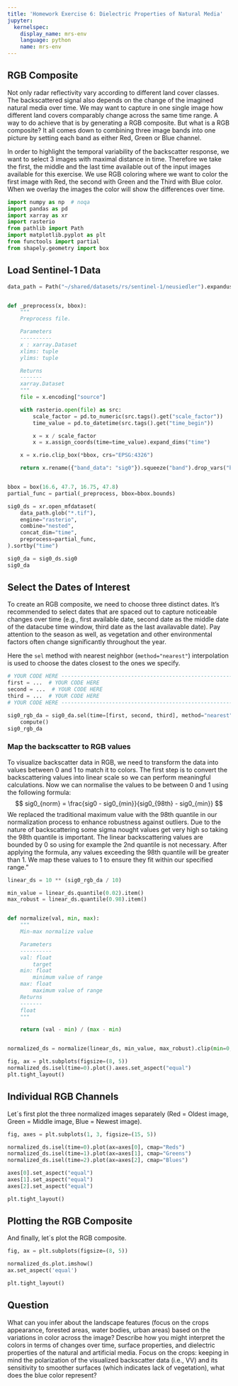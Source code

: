 ```yaml
---
title: 'Homework Exercise 6: Dielectric Properties of Natural Media'
jupyter:
  kernelspec:
    display_name: mrs-env
    language: python
    name: mrs-env
---
```



## RGB Composite

Not only radar reflectivity vary according to different land cover classes. The backscattered signal also depends on the change of the imagined natural media over time. We may want to capture in one single image how different land covers comparably change across the same time range. A way to do achieve that is by generating a RGB composite. But what is a RGB composite? It all comes down to combining three image bands into one picture by setting each band as either Red, Green or Blue channel.

In order to highlight the temporal variability of the backscatter response, we want to select 3 images with maximal distance in time. Therefore we take the first, the middle and the last time available out of the input images available for this exercise. We use RGB coloring where we want to color the first image with Red, the second with Green and the Third with Blue color. When we overlay the images the color will show the differences over time.


```python
import numpy as np  # noqa
import pandas as pd
import xarray as xr
import rasterio
from pathlib import Path
import matplotlib.pyplot as plt
from functools import partial
from shapely.geometry import box
```

## Load Sentinel-1 Data

```python
data_path = Path("~/shared/datasets/rs/sentinel-1/neusiedler").expanduser()


def _preprocess(x, bbox):
    """
    Preprocess file.

    Parameters
    ----------
    x : xarray.Dataset
    xlims: tuple
    ylims: tuple

    Returns
    -------
    xarray.Dataset
    """
    file = x.encoding["source"]

    with rasterio.open(file) as src:
        scale_factor = pd.to_numeric(src.tags().get("scale_factor"))
        time_value = pd.to_datetime(src.tags().get("time_begin"))

        x = x / scale_factor
        x = x.assign_coords(time=time_value).expand_dims("time")

    x = x.rio.clip_box(*bbox, crs="EPSG:4326")

    return x.rename({"band_data": "sig0"}).squeeze("band").drop_vars("band")


bbox = box(16.6, 47.7, 16.75, 47.8)
partial_func = partial(_preprocess, bbox=bbox.bounds)

sig0_ds = xr.open_mfdataset(
    data_path.glob("*.tif"),
    engine="rasterio",
    combine="nested",
    concat_dim="time",
    preprocess=partial_func,
).sortby("time")

sig0_da = sig0_ds.sig0
sig0_da
```

## Select the Dates of Interest

To create an RGB composite, we need to choose three distinct dates. It's recommended to select dates that are spaced out to capture noticeable changes over time (e.g., first available date, second date as the middle date of the datacube time window, third date as the last availavable date). Pay attention to the season as well, as vegetation and other environmental factors often change significantly throughout the year.

Here the `sel` method with nearest neighbor (`method="nearest"`) interpolation is used to choose the dates closest to the ones we specify.

```python
# YOUR CODE HERE ----------------------------------------------------------
first = ...  # YOUR CODE HERE
second = ...  # YOUR CODE HERE
third = ...  # YOUR CODE HERE
# YOUR CODE HERE ----------------------------------------------------------

sig0_rgb_da = sig0_da.sel(time=[first, second, third], method="nearest").\
    compute()
sig0_rgb_da
```

### Map the backscatter to RGB values

To visualize backscatter data in RGB, we need to transform the data into values between 0 and 1 to match it to colors. The first step is to convert the backscattering values into linear scale so we can perform meaningful calculations. Now we can normalise the values to be between 0 and 1 using the following formula:
$$
sig0_{norm} = \frac{sig0 - sig0_{min}}{sig0_{98th} - sig0_{min}}
$$
We replaced the traditional maximum value with the 98th quantile in our normalization process to enhance robustness against outliers. Due to the nature of backscattering some sigma nought values get very high so taking the 98th quantile is important. The linear backscattering values are bounded by 0 so using for example the 2nd quantile is not necessary. After applying the formula, any values exceeding the 98th quantile will be greater than 1. We map these values to 1 to ensure they fit within our specified range."

```python
linear_ds = 10 ** (sig0_rgb_da / 10)

min_value = linear_ds.quantile(0.02).item()
max_robust = linear_ds.quantile(0.98).item()


def normalize(val, min, max):
    """
    Min-max normalize value

    Parameters
    ----------
    val: float
        target
    min: float
        minimum value of range
    max: float
        maximum value of range
    Returns
    -------
    float
    """

    return (val - min) / (max - min)


normalized_ds = normalize(linear_ds, min_value, max_robust).clip(min=0, max=1)

fig, ax = plt.subplots(figsize=(8, 5))
normalized_ds.isel(time=0).plot().axes.set_aspect("equal")
plt.tight_layout()
```

## Individual RGB Channels

Let´s first plot the three normalized images separately (Red = Oldest image, Green = Middle image, Blue = Newest image).

```python
fig, axes = plt.subplots(1, 3, figsize=(15, 5))

normalized_ds.isel(time=0).plot(ax=axes[0], cmap="Reds")
normalized_ds.isel(time=1).plot(ax=axes[1], cmap="Greens")
normalized_ds.isel(time=2).plot(ax=axes[2], cmap="Blues")

axes[0].set_aspect("equal")
axes[1].set_aspect("equal")
axes[2].set_aspect("equal")

plt.tight_layout()
```

## Plotting the RGB Composite

And finally, let´s plot the RGB composite.

```python
fig, ax = plt.subplots(figsize=(8, 5))

normalized_ds.plot.imshow()
ax.set_aspect('equal')

plt.tight_layout()
```

## Question

What can you infer about the landscape features (focus on the crops appearance, forested areas, water bodies, urban areas) based on the variations in color across the image? Describe how you might interpret the colors in terms of changes over time, surface properties, and dielectric properties of the natural and artificial media.
Focus on the crops: keeping in mind the polarization of the visualized backscatter data (i.e., VV) and its sensitivity to smoother surfaces (which indicates lack of vegetation), what does the blue color represent?
